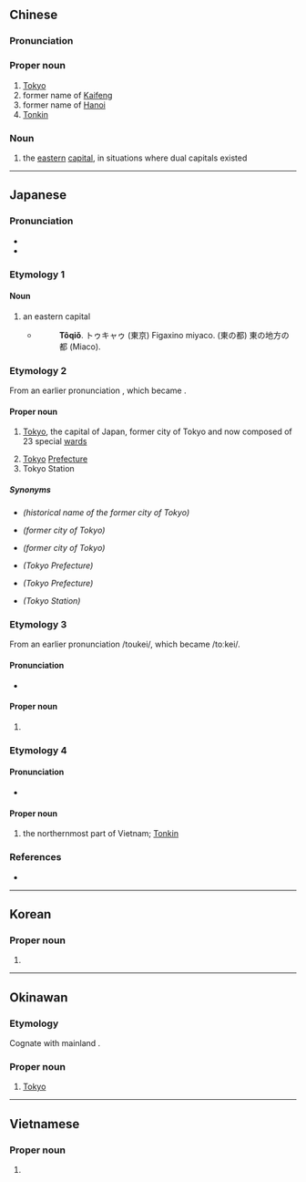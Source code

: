 {{also|东京}}
==Chinese==
{{zh-forms|s=东京}}

===Pronunciation===
{{zh-pron
|m=Dōngjīng
|c=dung1 ging1
|h=pfs=Tûng-kîn
|md=Dĕ̤ng-gĭng
|mn=Tang-kiaⁿ
|w=1ton jin
|cat=pn,n
}}

===Proper noun===
{{zh-proper noun}}

# [[Tokyo]]
# former name of [[Kaifeng]]
# former name of [[Hanoi]]
# [[Tonkin]]

===Noun===
{{zh-noun}}

# {{lb|zh|historical}} the [[eastern]] [[capital]], in situations where dual capitals existed

{{zh-cat|Tokyo|Prefectures of Japan|Capital cities|Cities in Japan}}

----

==Japanese==

===Pronunciation===
* {{ja-pron|とうきょう|y=o|acc=0}}
* {{audio|Ja-Tokyo.ogg|Audio|lang=ja}}

===Etymology 1===
{{ja-kanjitab|とう|きょう|yomi=o}}

====Noun====
{{wikipedia|lang=ja}}
{{ja-noun|とうきょう|hhira=とうきやう}}

# an eastern capital
#* {{RQ:Nippo Jisho|663}}
#*: '''Tôqiǒ'''. トゥキャゥ (東京) Figaxino miyaco. (東の都) 東の地方の都 (Miaco).

===Etymology 2===
From an earlier pronunciation {{IPAchar|/toukyau/}}, which became {{IPAchar|/toːkyoː/}}.

====Proper noun====
{{ja-pos|とうきょう|proper|hhira=とうきやう}}

# [[Tokyo]], the capital of Japan, former city of Tokyo and now composed of 23 special [[ward]]s
#: {{ja-usex|昨日、'''東京'''は曇りでしたか。|^きのう、'''^とうきょう''' は くもり でした か。|Was it cloudy in '''Tokyo''' yesterday?}}
# [[Tokyo]] [[prefecture|Prefecture]]
# Tokyo Station

=====Synonyms=====
* {{ja-r|江戸|えど}} ''(historical name of the former city of Tokyo)''
* {{lang|ja|23区}} ''(former city of Tokyo)''
* {{lang|ja|東京23区}} ''(former city of Tokyo)''
* {{lang|ja|東京都}} ''(Tokyo Prefecture)''
* {{ja-r|都|と}} ''(Tokyo Prefecture)''
* {{lang|ja|東京駅}} ''(Tokyo Station)''

{{topics|ja|Tokyo|Prefectures of Japan|Capital cities|Cities in Japan|sort=とうきょう}}

===Etymology 3===
{{ja-kanjitab|とう|けい|yomi=o}}
From an earlier pronunciation /toukei/, which became /toːkei/.

====Pronunciation====
* {{ja-pron|とうけい|y=o|acc=0}}

====Proper noun====
{{ja-pos|とうけい|proper}}

# {{non-gloss definition|a historical (primarily early to mid [[w:Meiji period|Meiji period]]) reading of the name of the city of [[Tōkyō]]}}

===Etymology 4===
{{ja-kanjitab|yomi=irr|sort=とんきん|とん|きん}}

====Pronunciation====
* {{ja-pron|トンキン|y=o|acc=1}}

====Proper noun====
{{ja-pos|トンキン|proper}}

# the northernmost part of Vietnam; [[w:Tonkin|Tonkin]]

===References===
* {{R:Nippo Jisho}}

----

==Korean==
{{ko-hanjatab}}

===Proper noun===
{{ko-propn|hangeul=동경}}

# {{hanja form of|동경|alternative name of [[Tokyo]]}}

----

==Okinawan==

===Etymology===
Cognate with mainland {{cog|ja|東京|tr=Tōkyō}}.

===Proper noun===
{{head|ryu|proper noun|hiragana|とーちょー|romaji|tōchō}}

# [[Tokyo]]

----

==Vietnamese==
{{vi-hantutab}}

===Proper noun===
{{vi-hantu}}

# {{han tu form of|Đông Kinh|former name of [[Hanoi]], [[Tonkin]]; [[Tokyo]]}}
